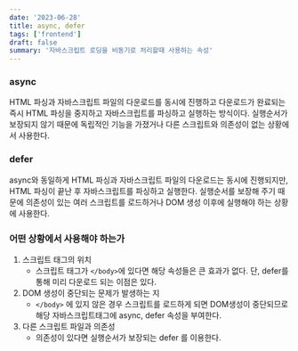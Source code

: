 ```yaml
---
date: '2023-06-28'
title: async, defer
tags: ['frontend']
draft: false
summary: '자바스크립트 로딩을 비동기로 처리할때 사용하는 속성'
---
```


### async

HTML 파싱과 자바스크립트 파일의 다운로드를 동시에 진행하고 다운로드가 완료되는 즉시 HTML 파싱을 중지하고 자바스크립트를 파싱하고 실행하는 방식이다.
실행순서가 보장되지 않기 때문에 독립적인 기능을 가졌거나 다른 스크립트와 의존성이 없는 상황에서 사용한다.

### defer

async와 동일하게 HTML 파싱과 자바스크립트 파일의 다운로드는 동시에 진행되지만, HTML 파싱이 끝난 후 자바스크립트를 파싱하고 실행한다.
실행순서를 보장해 주기 때문에 의존성이 있는 여러 스크립트를 로드하거나 DOM 생성 이후에 실행해야 하는 상황에 사용한다.

### 어떤 상황에서 사용해야 하는가

1. 스크립트 태그의 위치
    - 스크립트 태그가 `</body>`에 있다면 해당 속성들은 큰 효과가 없다. 단, defer를 통해 미리 다운로드 되는 이점은 있다.
2. DOM 생성이 중단되는 문제가 발생하는 지
    - `</body>` 에 있지 않은 경우 스크립트를 로드하게 되면 DOM생성이 중단되므로 해당 자바스크립트태그에 async, defer 속성을 부여한다.
3. 다른 스크립트 파일과 의존성
    - 의존성이 있다면 실행순서가 보장되는 defer 를 이용한다.